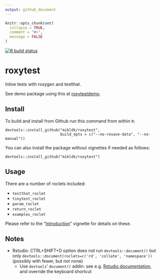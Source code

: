 ```yaml
---
output: github_document
---
```


<!-- README.md is generated from README.Rmd. Please edit only README.Rmd! -->

```r
knitr::opts_chunk$set(
  collapse = TRUE,
  comment = "#>",
  message = FALSE
)
```

<!-- badges: start -->
[![R build status](https://github.com/mikldk/roxytest/workflows/R-CMD-check/badge.svg)](https://github.com/mikldk/roxytest/actions)
<!-- badges: end -->
  
# roxytest

Inline tests with roxygen and testthat.

See demo package using this at [roxytestdemo](https://github.com/mikldk/roxytestdemo).


## Install

To build and install from Github run this command from within `R`:

```
devtools::install_github("mikldk/roxytest", 
                         build_opts = c("--no-resave-data", "--no-manual"))
```

You can also install the package without vignettes if needed as follows:

```
devtools::install_github("mikldk/roxytest")
```

## Usage


There are a number of roclets included:

* `testthat_roclet`
* `tinytest_roclet`
* `param_roclet`
* `return_roclet`
* `examples_roclet`

Please refer to the "[Introduction](https://mikldk.github.io/roxytest/articles/introduction.html)" vignette for details on these.


## Notes

* Rstudio: CTRL+SHIFT+D option does not run `devtools::document()` but only `devtools::document(roclets=c('rd', 'collate', 'namespace'))` (possibly with fewer, but not none)
    + Use `devtools`' `document()` addin: see e.g. [Rstudio documentation](https://rstudio.github.io/rstudioaddins/), and override the keyboard shortcut

